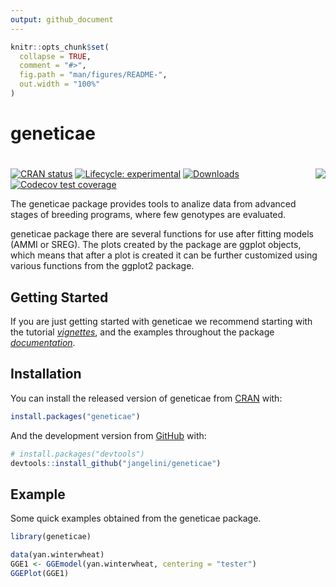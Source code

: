 ```yaml
---
output: github_document
---
```


<!-- README.md is generated from README.Rmd. Please edit that file -->

```r
knitr::opts_chunk$set(
  collapse = TRUE,
  comment = "#>",
  fig.path = "man/figures/README-",
  out.width = "100%"
)
```

# geneticae

# <img src="man/figures/baseplot.png" align="right">
<!-- badges: start -->
[![CRAN status](https://www.r-pkg.org/badges/version/geneticae)](https://CRAN.R-project.org/package=geneticae)
[![Lifecycle: experimental](https://img.shields.io/badge/lifecycle-experimental-orange.svg)](https://www.tidyverse.org/lifecycle/#experimental)
[![Downloads](https://cranlogs.r-pkg.org/badges/geneticae?color=blue)](https://cran.rstudio.com/package=geneticae)
[![Codecov test coverage](https://codecov.io/gh/r-lib/geneticae/branch/master/graphs/badge.svg)](https://codecov.io/gh/r-lib/geneticae?branch=master)
<!-- badges: end -->


The geneticae package provides tools to analize data from advanced stages of
breeding programs, where few genotypes are evaluated.

geneticae package there are several functions for use after fitting models (AMMI
or SREG). The plots created by the package are ggplot objects, which means that
after a plot is created it can be further customized using various functions
from the ggplot2 package.

## Getting Started

If you are just getting started with geneticae we recommend starting with the tutorial [_vignettes_](file:///F:/Especializacion%20en%20bioinformatica/Para%20proyecto%20final/Geneticae%20Package/geneticae/docs/articles/vignettes.html), and the examples throughout the package [_documentation_](file:///F:/Especializacion%20en%20bioinformatica/Para%20proyecto%20final/Geneticae%20Package/geneticae/docs/reference/index.html).

## Installation

You can install the released version of geneticae from
[CRAN](https://CRAN.R-project.org) with:

``` r
install.packages("geneticae")
```

And the development version from [GitHub](https://github.com/) with:

``` r
# install.packages("devtools")
devtools::install_github("jangelini/geneticae")
```
## Example

Some quick examples obtained from the geneticae package.

```r
library(geneticae)

data(yan.winterwheat)
GGE1 <- GGEmodel(yan.winterwheat, centering = "tester")
GGEPlot(GGE1)
```
